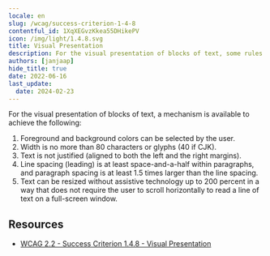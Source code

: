```yaml
---
locale: en
slug: /wcag/success-criterion-1-4-8
contentful_id: 1XqXEGvzKkea55DHikePV
icon: /img/light/1.4.8.svg
title: Visual Presentation
description: For the visual presentation of blocks of text, some rules apply.
authors: [janjaap]
hide_title: true
date: 2022-06-16
last_update:
  date: 2024-02-23
---
```


<Hero
  title="Visual Presentation"
  imageSrc="/img/light/1.4.8.svg"
  alt="WCAG 1.4.8 icon"
  prefix="Success Criterion 1.4.8"
  suffix="Level AAA"
/>

For the visual presentation of blocks of text, a mechanism is available to achieve the following:

1. Foreground and background colors can be selected by the user.
2. Width is no more than 80 characters or glyphs (40 if CJK).
3. Text is not justified (aligned to both the left and the right margins).
4. Line spacing (leading) is at least space-and-a-half within paragraphs, and paragraph spacing is at least 1.5 times larger than the line spacing.
5. Text can be resized without assistive technology up to 200 percent in a way that does not require the user to scroll horizontally to read a line of text on a full-screen window.

## Resources

- [WCAG 2.2 - Success Criterion 1.4.8 - Visual Presentation](https://www.w3.org/TR/WCAG22/#visual-presentation)
